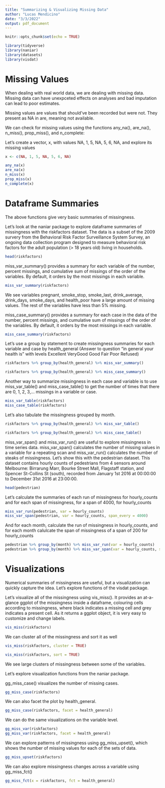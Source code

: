 ```yaml
---
title: "Summarizing & Visualizing Missing Data"
author: "Lucas Mendicino"
date: "3/3/2022"
output: pdf_document
---
```


```r
knitr::opts_chunk$set(echo = TRUE)
```


```r
library(tidyverse)
library(naniar)
library(datasets)
library(visdat)
```

# Missing Values

When dealing with real world data, we are dealing with missing data. Missing data can have unexpceted effects on analyses and bad imputation can lead to poor estimates.

Missing values are values that should've been recorded but were not. They present as NA in are, meaning not available.

We can check for missing values using the functions any_na(), are_na(), n_miss(), prop_miss(), and n_complete:

Let's create a vector, x, with values NA, 1, 5, NA, 5, 6, NA, and explore its missing values

```r
x <- c(NA, 1, 5, NA, 5, 6, NA)

any_na(x)
are_na(x)
n_miss(x)
prop_miss(x)
n_complete(x)
```


# Dataframe Summaries

The above functions give very basic summaries of missingness.

Let's look at the naniar package to explore dataframe summaries of missingness with the riskfactors dataset. The data is a subset of the 2009 survery from the Behavioral Risk Factor Surveillance System Survey, an ongoing data collection program designed to measure behavioral risk factors for the adult population (> 18 years old) living in households.

```r
head(riskfactors)
```

miss_var_summary() provides a summary for each variable of the number, percent missings, and cumulative sum of missings of the order of the variables. By default, it orders by the most missings in each variable.

```r
miss_var_summary(riskfactors)
```
We see variables pregnant, smoke_stop, smoke_last, drink_average, drink_days, smoke_days, and health_poor have a large amount of missing values. The rest of the variables have less than 5% missing.


miss_case_summary() provides a summary for each case in the data of the number, percent missings, and cumulative sum of missings of the order of the variables. By default, it orders by the most missings in each variable.


```r
miss_case_summary(riskfactors)
```

Let's use a group by statement to create missingness summaries for each variable and case by health_general (Answer to question "in general your health is" with levels Excellent VeryGood Good Fair Poor Refused)


```r
riskfactors %>% group_by(health_general) %>% miss_var_summary()

riskfactors %>% group_by(health_general) %>% miss_case_summary()
```


Another way to summarize missingness in each case and variable is to use miss_var_table() and miss_case_table() to get the number of times that there are 0, 1, 2, 3,... missings in a variable or case.

```r
miss_var_table(riskfactors)
miss_case_table(riskfactors)
```

Let's also tabulate the missingness grouped by month.
```r
riskfactors %>% group_by(health_general) %>% miss_var_table()

riskfactors %>% group_by(health_general) %>% miss_case_table()
```


miss_var_span() and miss_var_run() are useful to explore missingness in time series data. miss_var_span() calculates the number of missing values in a variable for a repeating scan and miss_var_run() calculates the number of steaks of missingness. Let's show this with the pedestrian dataset. This dataset contains hourly counts of pedestrians from 4 sensors around Melbourne: Birrarung Marr, Bourke Street Mall, Flagstaff station, and Spencer St-Collins St (south), recorded from January 1st 2016 at 00:00:00 to December 31st 2016 at 23:00:00.

```r
head(pedestrian)
```

Let's calculate the summaries of each run of missingness for hourly_counts and for each span of missingness, for a span of 4000, for hourly_counts
```r
miss_var_run(pedestrian, var = hourly_counts)
miss_var_span(pedestrian, var = hourly_counts, span_every = 4000)
```

And for each month, calculate the run of missingness in hourly_counts, and for each month calulcate the span of missingness of a span of 200 for hourly_counts

```r
pedestrian %>% group_by(month) %>% miss_var_run(var = hourly_counts)
pedestrian %>% group_by(month) %>% miss_var_span(var = hourly_counts, span_every = 2000)
```


# Visualizations
Numerical summaries of missingness are useful, but a visualization can quickly capture the idea. Let's explore functions of the visdat package.

Let's visualize all of the missingness using vis_miss(). It provides an at-a-glance ggplot of the missingness inside a dataframe, colouring cells according to missingness, where black indicates a missing cell and grey indicates a present cell. As it returns a ggplot object, it is very easy to customize and change labels.

```r
vis_miss(riskfactors)
```

We can cluster all of the missingness and sort it as well
```r
vis_miss(riskfactors, cluster = TRUE)

vis_miss(riskfactors, sort = TRUE)
```
We see large clusters of missingness between some of the variables.


Let's explore visualization functions from the naniar package.

gg_miss_case() visualizes the number of missing cases.

```r
gg_miss_case(riskfactors)
```

We can also facet the plot by health_general.
```r
gg_miss_case(riskfactors, facet = health_general)
```

We can do the same visualizations on the variable level.

```r
gg_miss_var(riskfactors)
gg_miss_var(riskfactors, facet = health_general)
```

We can explore patterns of missingness using gg_miss_upset(), which shows the number of missing values for each of the sets of data.

```r
gg_miss_upset(riskfactors)
```

We can also explore missingness changes across a variable using gg_miss_fct()

```r
gg_miss_fct(x = riskfactors, fct = health_general)
```















